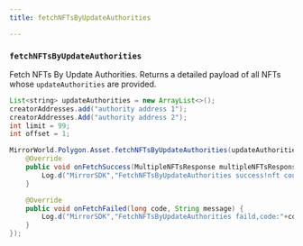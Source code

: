 ```yaml
---
title: fetchNFTsByUpdateAuthorities

---
```



### `fetchNFTsByUpdateAuthorities`

Fetch NFTs By Update Authorities. Returns a detailed payload of all NFTs whose `updateAuthorities`
are provided.

```java
List<string> updateAuthorities = new ArrayList<>();
creatorAddresses.add("authority address 1");
creatorAddresses.Add("authority address 2");
int limit = 99;
int offset = 1;

MirrorWorld.Polygon.Asset.fetchNFTsByUpdateAuthorities(updateAuthorities, limit, offset, new FetchNFTsListener() {
    @Override
    public void onFetchSuccess(MultipleNFTsResponse multipleNFTsResponse) {
        Log.d("MirrorSDK","FetchNFTsByUpdateAuthorities success!nft count is:"+multipleNFTsResponse.nfts.size());
    }

    @Override
    public void onFetchFailed(long code, String message) {
        Log.d("MirrorSDK","FetchNFTsByUpdateAuthorities faild,code:"+code+" message:"+message);
    }
});
```
